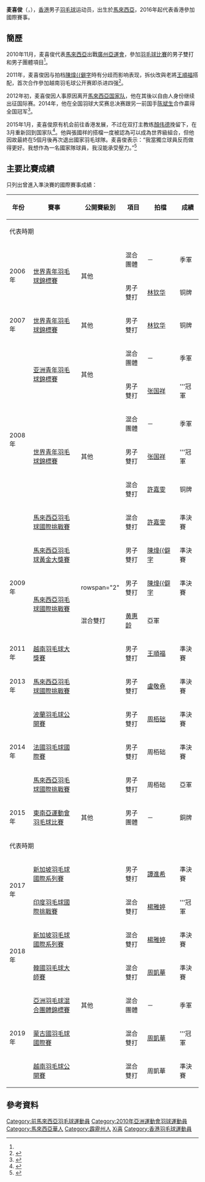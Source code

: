 {{noteTA|G1=Badminton}}
{{Infobox 羽球選手
| playername              = 麦喜俊<br/>Mak Hee Chun
| image                   = 
| size                    = 
| caption                 = 
| birth_name              = 
| date_of_birth           = {{birth_date_and_age|1990|12|28}}<ref name="廣州亞運">[http://www.gz2010.cn/info/CHN_CHN/ZB/ZBB101A_BD@@@@@@@@@@@@@@@CHN_number=256669.html 2010年廣州亞運會官方網站 羽毛球 - 麦喜俊 - 简历]</ref>
| place_of_birth          = {{MAS}}[[霹靂州|霹雳]]<ref name="Profile">{{cite web|title=Player Profile - Mak Hee Chun|url=http://www.bam.org.my/?option=com_content&view=article&id=2081&itemid=111|publisher=Badminton Association of Malaysia}}{{en}}</ref>
| residence               =
| height                  = {{height|m=1.82}}<ref name="廣州亞運"/>
| weight                  = {{weight|kg=72}}<ref name="廣州亞運"/>
| handedness              = 右手<ref name="Profile"/>
| country                 = {{马来西亚}}<br/>{{HKG}}（2016年－）
| years_intldebut         =
| years_started           = 
| coach                   = 
| event                   = 男子雙打、混合雙打
| highest_ranking         = 第21位（男雙-[[陳偉強|陳偉強]]）
| date_of_highest_ranking = 2010年10月21日<ref>[http://bwfcontent.tournamentsoftware.com/ranking/player.aspx?id=3032&player=107968 BWF World Ranking - Ranking of Hee Chun MAK (54159)]{{en}}</ref>
| current_ranking         = 第289位（男雙-[[楊盛才|楊盛才]]）<br/>第248位（混雙-[[楊雅婷|楊雅婷]]）
| date_of_current_ranking = 2016年11月24日<ref>[http://bwfcontent.tournamentsoftware.com/ranking/category.aspx?id=12375&category=474 BWF World Ranking - BWF世界排名榜 (11/24/2016) - Men's doubles] {{Wayback|url=http://bwfcontent.tournamentsoftware.com/ranking/category.aspx?id=12375&category=474 |date=20170305001138 }}{{en}}</ref><ref>[http://bwfcontent.tournamentsoftware.com/ranking/category.aspx?id=12375&category=476 BWF World Ranking - BWF世界排名榜 (11/24/2016) - Mixed doubles] {{Wayback|url=http://bwfcontent.tournamentsoftware.com/ranking/category.aspx?id=12375&category=476 |date=20170305001017 }}{{en}}</ref>
| played                  = 59勝–55負（男單）<br/>90勝–76負（男雙）<br/>27勝–25負（混雙）
| titles                  = 
| bwf_profile             = 5C4F8BBC-07E5-4A8B-9B62-6AF62554722B
| bwf_id                  = 54159
| updated                 = 2016年11月26日
}}
{{MedalTableTop|width=286px}}
{{MedalSport | 男子[[羽毛球|羽毛球]]}}
{{MedalCountry | {{MAS}}}}
{{MedalCompetition | [[东南亚运动会|东南亚运动会]]}}
{{MedalBronze| [[2015年东南亚运动会|2015年 新加坡]] | [[2015年东南亚运动会羽毛球比赛|男子團體]]}}
{{MedalCompetition | [[世界青年羽毛球錦標賽|世界青年羽毛球錦標賽]]}}
{{MedalBronze| [[2006年世界青年羽毛球錦標賽|2006年 仁川]] | 男子雙打 }}
{{MedalBronze| [[2006年世界青年羽毛球錦標賽|2006年 仁川]] | 混合團體 }}
{{MedalBronze| [[2007年世界青年羽毛球錦標賽|2007年 奧克蘭]] | 男子雙打 }}
{{MedalGold| [[2008年世界青年羽毛球錦標賽|2008年 浦那]] | 男子雙打 }}
{{MedalBronze| [[2008年世界青年羽毛球錦標賽|2008年 浦那]] | 混合團體 }}
{{MedalBronze| [[2008年世界青年羽毛球錦標賽|2008年 浦那]] | 混合雙打 }}
{{MedalCompetition | [[亞洲青年羽毛球錦標賽|亞洲青年羽毛球錦標賽]]}}
{{MedalBronze| [[2008年亚洲青年羽毛球錦標賽|2008年 吉隆坡]] | 混合團體 }}
{{MedalGold  | [[2008年亚洲青年羽毛球錦標賽|2008年 吉隆坡]] | 男子雙打 }}
{{MedalCompetition  | [[马来西亚全国羽毛球大奖赛总决赛|马来西亚全国羽毛球大奖赛总决赛]] }}
{{MedalBronze| [[2010年马来西亚全国羽毛球大奖赛总决赛|2010年 瓜拉登嘉樓]] | 男子雙打 }}
{{MedalBronze| [[2011年马来西亚全国羽毛球大奖赛总决赛|2011年 吉隆坡]] | 混合雙打 }}
{{MedalGold  | [[2014年马来西亚全国羽毛球大奖赛总决赛|2014年 瓜拉登嘉樓]] | 男子雙打 }}
{{MedalCountry | {{HKG}}}}
{{MedalCompetition | [[亞洲羽毛球混合團體錦標賽|亞洲羽毛球混合團體錦標賽]]}}
{{MedalBronze| [[2019年湯恩佳盃|2019年 香港]] | 混合團體 }}
{{MedalBottom}}
'''麦喜俊'''（{{lang|en|'''Mak Hee Chun'''}}，{{bd|1990年|12月28日}}），[[香港|香港]]男子[[羽毛球|羽毛球]]运动员，出生於[[馬來西亞|馬來西亞]]，2016年起代表香港參加國際賽事。

==簡歷==
2010年11月，麦喜俊代表[[2010年亞洲運動會馬來西亞代表團|馬來西亞]]出戰[[廣州|廣州]][[2010年亞洲運動會|亞運會]]，參加[[2010年亞洲運動會羽毛球比賽|羽毛球比賽]]的男子雙打和男子團體項目<ref name="廣州亞運"/>。

2011年，麦喜俊因与拍档[[陳煒𣚦|陳煒{{僻字]]時有分歧而影响表现，拆伙改與老將[[王順福|王順福]]搭配，首次合作參加越南羽毛球公开赛即杀进四强<ref>{{cite news|title=不想再混日子 麦喜俊王順福誓拼佳绩|url=http://www.nanyang.com/node/396752?tid=500|newspaper=南洋商报|date=2011-11-09}}{{dead link|date=2018年5月 |bot=InternetArchiveBot |fix-attempted=yes }}</ref>。

2012年初，麦喜俊因人事原因离开[[馬來西亞國家羽毛球隊|馬來西亞国家队]]，他在其後以自由人身份继续出征国际赛。2014年，他在全国羽球大奖赛总决赛跟另一前国手[[陈斌生|陈斌生]]合作贏得全国冠军<ref>{{cite news|title=信任恩师颜伟德．麦喜俊要再冲奥运|url=http://www.sinchew.com.my/node/384683|newspaper=星洲網|date=2015-02-27}}</ref>。

2015年1月，麦喜俊原有机会前往香港发展，不过在双打主教练[[顏伟德|顏伟德]]挽留下，在3月重新回到国家队<ref>{{cite news|title=麦喜俊重归羽总　或与陈文宏搭档|url=http://www.orientaldaily.com.my/sports/ty15010479684|newspaper=东方日报|date=2015-02-28}}</ref>。他與張國祥的搭檔一度被認為可以成為世界級組合，但他因故最終在5個月後再次退出國家羽毛球隊。麦喜俊表示：“我當獨立球員反而做得更好。我想作為一名國家隊球員，我沒能承受壓力。”<ref>{{cite news|title=重新合作仍交不出好成績麥喜俊張國祥退出國家隊|url=http://www.orientaldaily.com.my/sports/ty15010479684|newspaper=南洋商報|date=2015-08-06}}</ref>

==主要比賽成績==
只列出曾進入準決賽的國際賽事成績：
{| class=wikitable style="text-align:center; font-size:small;" 
!width="50"|年份
!width="180"|賽事
!width="80"|公開賽級別
!width="60"|項目
!width="100"|拍檔
!width="50"|成績
|-
!colspan="6"|代表{{马来西亚}}時期
|-
!rowspan="2"|2006年
|rowspan="2"|[[2006年世界青年羽毛球錦標賽|世界青年羽毛球錦標賽]]
|rowspan="2"|其他
|混合團體
|－
|bgcolor="#b8860b"|季軍
|-
|男子雙打
|[[林钦华|林钦华]]
|bgcolor="#b8860b"|铜牌
|-
!rowspan="1"|2007年
|[[2007年世界青年羽毛球錦標賽|世界青年羽毛球錦標賽]]
|其他
|男子雙打	
|[[林钦华|林钦华]]
|bgcolor="#b8860b"|铜牌
|-
!rowspan="6"|2008年
|rowspan="2"|[[2008年亚洲青年羽毛球錦標賽|亚洲青年羽毛球錦標賽]]
|rowspan="2"|其他
|混合團體
|－
|bgcolor="#b8860b"|季軍
|-
|男子雙打
|[[张国祥_(羽毛球运动员)|张国祥]]
|bgcolor="gold"|'''冠軍
|-
|rowspan="3"|[[2008年世界青年羽毛球錦標賽|世界青年羽毛球錦標賽]]
|rowspan="3"|其他
|混合團體
|－
|bgcolor="#b8860b"|季軍
|-
|男子雙打
|[[张国祥_(羽毛球运动员)|张国祥]]
|bgcolor="gold"|'''冠軍
|-
|混合雙打
|[[許嘉雯|許嘉雯]]
|bgcolor="#b8860b"|铜牌
|-
|[[2008年馬來西亞羽毛球國際挑戰賽|馬來西亞羽毛球國際挑戰賽]]
|{{BWFIC}}
|混合雙打
|[[許嘉雯|許嘉雯]]
|bgcolor="#b8860b"|準決賽
|-
!rowspan="3"|2009年
|[[2009年馬來西亞羽毛球黃金大獎賽|馬來西亞羽毛球黃金大獎賽]]
|{{BWFGPG}}
|男子雙打
|[[陳煒𣚦|陳煒{{僻字]]
|bgcolor="#b8860b"|準決賽
|-
|rowspan="2"|[[2009年馬來西亞羽毛球國際挑戰賽|馬來西亞羽毛球國際挑戰賽]]
|rowspan="2" {{BWFIC}}
|男子雙打
|[[陳煒𣚦|陳煒{{僻字]]
|bgcolor="#b8860b"|準決賽
|-
|混合雙打
|[[黄惠龄|黄惠龄]]
|bgcolor="silver"|亞軍
|-
!rowspan="1"|2011年
|[[2011年越南羽毛球大獎賽|越南羽毛球大獎賽]]
|{{BWFGP}}
|男子雙打
|[[王順福|王順福]]
|bgcolor="#b8860b"|準決賽
|-
!rowspan="1"|2013年
|[[2013年馬來西亞羽毛球國際挑戰賽|馬來西亞羽毛球國際挑戰賽]]
|{{BWFIC}}
|男子雙打
|{{flagicon|TPE}} [[盧敬堯|盧敬堯]]
|bgcolor="#b8860b"|準決賽
|-
!rowspan="3"|2014年
|[[2014年波蘭羽毛球公開賽|波蘭羽毛球公開賽]]
|{{BWFIC}}
|男子雙打
|[[周栢础|周栢础]]
|bgcolor="#b8860b"|準決賽
|-
|[[2014年法國羽毛球國際賽|法國羽毛球國際賽]]
|{{BWFIC}}
|男子雙打
|周栢础
|bgcolor="#b8860b"|準決賽
|-
|[[2014年馬來西亞羽毛球國際挑戰賽|馬來西亞羽毛球國際挑戰賽]]
|{{BWFIC}}
|男子雙打
|周栢础
|bgcolor="silver"|亞軍
|-
!rowspan="1"|2015年
|[[2015年東南亞運動會羽毛球比賽|東南亞運動會羽毛球比賽]]
|其他
|男子團體
|－
|bgcolor="#b8860b"|銅牌
|-
!colspan="6"|代表{{HKG}}時期
|-
!rowspan="2"|2017年
|[[2017年新加坡羽毛球國際系列賽|新加坡羽毛球國際系列賽]]
|{{BWFIS}}
|男子雙打
|[[譚進希|譚進希]]
|bgcolor="#b8860b"|準決賽
|-
|[[2017年印度羽毛球國際挑戰賽|印度羽毛球國際挑戰賽]]
|{{BWFIC}}
|混合雙打
|[[楊雅婷|楊雅婷]]
|bgcolor="gold"|'''冠軍
|-
!rowspan="2"|2018年
|[[2018年新加坡羽毛球國際系列賽|新加坡羽毛球國際系列賽]]
|{{BWFIS}}
|混合雙打
|[[楊雅婷|楊雅婷]]
|bgcolor="#b8860b"|準決賽
|-
|[[2018年韓國羽毛球大師賽|韓國羽毛球大師賽]]
|{{BWF300}}
|混合雙打
|[[周凱華|周凱華]]
|bgcolor="#b8860b"|準決賽
|-
!rowspan="3"|2019年
|[[2019年湯恩佳盃|亞洲羽毛球混合團體錦標賽]]
|其他
|混合團體
|－
|bgcolor="#b8860b"|季軍
|-
|[[2019年蒙古國羽毛球國際賽|蒙古國羽毛球國際賽]]
|{{BWFIC}}
|混合雙打
|[[周凱華|周凱華]]
|bgcolor="gold"|'''冠軍
|-
|[[2019年越南羽毛球公開賽|越南羽毛球公開賽]]
|{{BWF100}}
|混合雙打
|周凱華
|bgcolor="#b8860b"|準決賽
|}
{{BWF賽事級別索引}}

==參考資料==
{{Portal box|香港|马来西亚|羽毛球}}
{{reflist|2}}

{{DEFAULTSORT:Mak Hee Chun}}
[[Category:前馬來西亞羽毛球運動員|Category:前馬來西亞羽毛球運動員]]
[[Category:2010年亞洲運動會羽球運動員|Category:2010年亞洲運動會羽球運動員]]
[[Category:馬來西亞華人|Category:馬來西亞華人]]
[[Category:霹靂州人|Category:霹靂州人]]
[[Category:麥姓|Xi喜]]
[[Category:香港羽毛球運動員|Category:香港羽毛球運動員]]